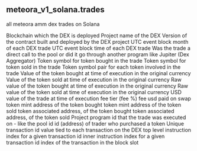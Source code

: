 ## meteora_v1_solana.trades 
all meteora amm dex trades on Solana


<ParamField path="blockchain">
Blockchain which the DEX is deployed
</ParamField>
<ParamField path="project">
Project name of the DEX
</ParamField>
<ParamField path="version">
Version of the contract built and deployed by the DEX project
</ParamField>
<ParamField path="block_month">
UTC event block month of each DEX trade
</ParamField>
<ParamField path="block_time">
UTC event block time of each DEX trade
</ParamField>
<ParamField path="trade_source">
Was the trade a direct call to the pool or did it go through another program like Jupiter (Dex Aggregator)
</ParamField>
<ParamField path="token_bought_symbol">
Token symbol for token bought in the trade
</ParamField>
<ParamField path="token_sold_symbol">
Token symbol for token sold in the trade
</ParamField>
<ParamField path="token_pair">
Token symbol pair for each token involved in the trade
</ParamField>
<ParamField path="token_bought_amount">
Value of the token bought at time of execution in the original currency
</ParamField>
<ParamField path="token_sold_amount">
Value of the token sold at time of execution in the original currency
</ParamField>
<ParamField path="token_bought_amount_raw">
Raw value of the token bought at time of execution in the original currency
</ParamField>
<ParamField path="token_sold_amount_raw">
Raw value of the token sold at time of execution in the original currency
</ParamField>
<ParamField path="amount_usd">
USD value of the trade at time of execution
</ParamField>
<ParamField path="fee_tier">
fee tier (fee %)
</ParamField>
<ParamField path="fee_usd">
fee usd paid on swap
</ParamField>
<ParamField path="token_bought_address">
token mint address of the token bought
</ParamField>
<ParamField path="token_sold_address">
token mint address of the token sold
</ParamField>
<ParamField path="token_bought_vault">
token associated address, of the token bought
</ParamField>
<ParamField path="token_sold_vault">
token associated address, of the token sold
</ParamField>
<ParamField path="project_program_id">
Project program id that the trade was executed on - like the pool id
</ParamField>
<ParamField path="trader_id">
id (address) of trader who purchased a token
</ParamField>
<ParamField path="tx_id">
Unique transaction id value tied to each transaction on the DEX
</ParamField>
<ParamField path="outer_instruction_index">
top level instruction index for a given transaction id
</ParamField>
<ParamField path="inner_instruction_index">
inner instruction index for a given transaction id
</ParamField>
<ParamField path="tx_index">
index of the transaction in the block slot
</ParamField>
